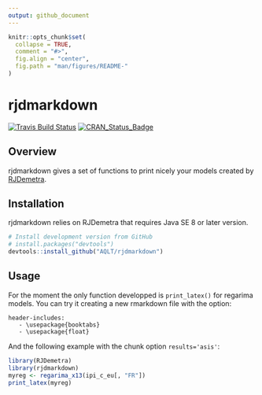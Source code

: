 ```yaml
---
output: github_document
---
```


<!-- README.md is generated from README.Rmd. Please edit that file -->

```r
knitr::opts_chunk$set(
  collapse = TRUE,
  comment = "#>",
  fig.align = "center",
  fig.path = "man/figures/README-"
)
```


# rjdmarkdown

[![Travis Build Status](https://img.shields.io/travis/AQLT/rjdmarkdown.svg?logo=travis)](https://travis-ci.org/AQLT/rjdmarkdown)
[![CRAN_Status_Badge](http://www.r-pkg.org/badges/version/rjdmarkdown)](https://cran.r-project.org/package=rjdmarkdown)

## Overview

rjdmarkdown gives a set of functions to print nicely your models created by [RJDemetra](https://github.com/nbbrd/rjdemetra).

## Installation

rjdmarkdown relies on RJDemetra that requires Java SE 8 or later version.

```r
# Install development version from GitHub
# install.packages("devtools")
devtools::install_github("AQLT/rjdmarkdown")
```

## Usage

For the moment the only function developped is `print_latex()` for regarima models. You can try it creating a new rmarkdown file with the option:
```eval
header-includes:
   - \usepackage{booktabs}
   - \usepackage{float}
```
And the following example with the chunk option `results='asis'`:

```r
library(RJDemetra)
library(rjdmarkdown)
myreg <- regarima_x13(ipi_c_eu[, "FR"])
print_latex(myreg)
```


